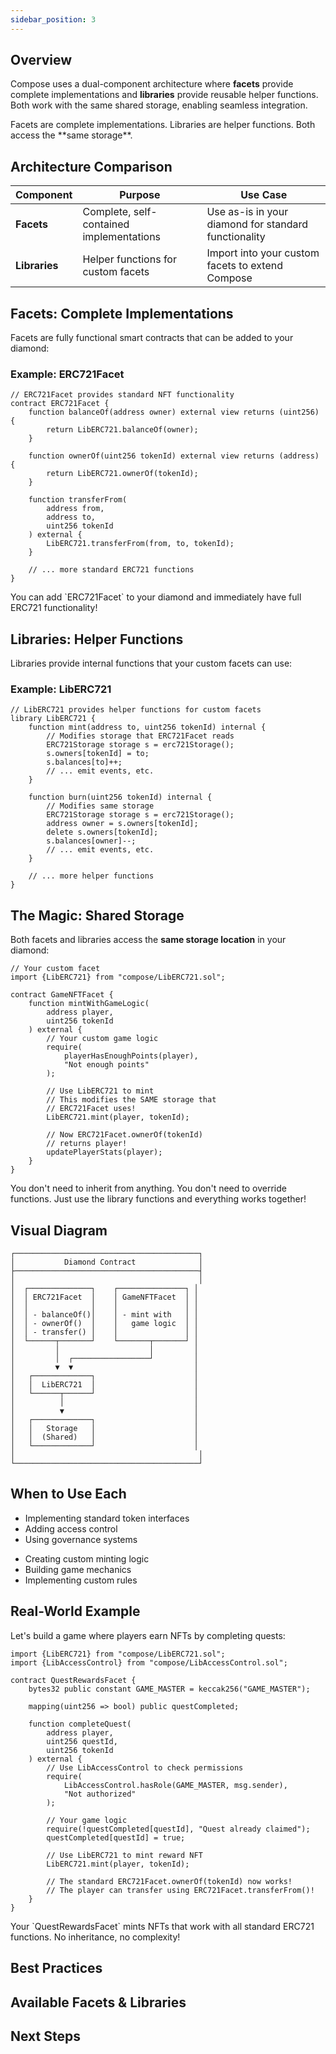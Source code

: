```yaml
---
sidebar_position: 3
---
```



<DocHero
  title="Facets & Libraries"
  subtitle="Understanding the core architecture: how facets and libraries work together through shared storage to build powerful, composable smart contract systems."
  variant="gradient"
  height="small"
/>

## Overview

Compose uses a dual-component architecture where **facets** provide complete implementations and **libraries** provide reusable helper functions. Both work with the same shared storage, enabling seamless integration.

<Callout type="info" title="Key Concept">
Facets are complete implementations. Libraries are helper functions. Both access the **same storage**.
</Callout>

## Architecture Comparison

<div style={{margin: '2rem 0'}}>

| Component | Purpose | Use Case |
|-----------|---------|----------|
| **Facets** | Complete, self-contained implementations | Use as-is in your diamond for standard functionality |
| **Libraries** | Helper functions for custom facets | Import into your custom facets to extend Compose |

</div>

## Facets: Complete Implementations

Facets are fully functional smart contracts that can be added to your diamond:

<FeatureGrid columns={3}>
  <FeatureGridItem
    icon="📦"
    title="Self-Contained"
    description="Complete implementations ready to use out of the box."
  />
  <FeatureGridItem
    icon="🔌"
    title="Plug & Play"
    description="Add to your diamond via the diamond cut function."
  />
  <FeatureGridItem
    icon="✅"
    title="Verified"
    description="Audited, tested, and deployed on multiple chains."
  />
</FeatureGrid>

### Example: ERC721Facet

```solidity
// ERC721Facet provides standard NFT functionality
contract ERC721Facet {
    function balanceOf(address owner) external view returns (uint256) {
        return LibERC721.balanceOf(owner);
    }
    
    function ownerOf(uint256 tokenId) external view returns (address) {
        return LibERC721.ownerOf(tokenId);
    }
    
    function transferFrom(
        address from,
        address to,
        uint256 tokenId
    ) external {
        LibERC721.transferFrom(from, to, tokenId);
    }
    
    // ... more standard ERC721 functions
}
```

<Callout type="success" title="Ready to Use">
You can add `ERC721Facet` to your diamond and immediately have full ERC721 functionality!
</Callout>

## Libraries: Helper Functions

Libraries provide internal functions that your custom facets can use:

<FeatureGrid columns={3}>
  <FeatureGridItem
    icon="🔧"
    title="Building Blocks"
    description="Reusable functions for your custom logic."
  />
  <FeatureGridItem
    icon="💾"
    title="Shared Storage"
    description="Access the same data as standard facets."
  />
  <FeatureGridItem
    icon="🎨"
    title="Flexible"
    description="Combine with your custom logic however you need."
  />
</FeatureGrid>

### Example: LibERC721

```solidity
// LibERC721 provides helper functions for custom facets
library LibERC721 {
    function mint(address to, uint256 tokenId) internal {
        // Modifies storage that ERC721Facet reads
        ERC721Storage storage s = erc721Storage();
        s.owners[tokenId] = to;
        s.balances[to]++;
        // ... emit events, etc.
    }
    
    function burn(uint256 tokenId) internal {
        // Modifies same storage
        ERC721Storage storage s = erc721Storage();
        address owner = s.owners[tokenId];
        delete s.owners[tokenId];
        s.balances[owner]--;
        // ... emit events, etc.
    }
    
    // ... more helper functions
}
```

## The Magic: Shared Storage

Both facets and libraries access the **same storage location** in your diamond:

```solidity
// Your custom facet
import {LibERC721} from "compose/LibERC721.sol";

contract GameNFTFacet {
    function mintWithGameLogic(
        address player,
        uint256 tokenId
    ) external {
        // Your custom game logic
        require(
            playerHasEnoughPoints(player),
            "Not enough points"
        );
        
        // Use LibERC721 to mint
        // This modifies the SAME storage that
        // ERC721Facet uses!
        LibERC721.mint(player, tokenId);
        
        // Now ERC721Facet.ownerOf(tokenId) 
        // returns player!
        updatePlayerStats(player);
    }
}
```

<Callout type="tip" title="The Power of Composition">
You don't need to inherit from anything. You don't need to override functions. Just use the library functions and everything works together!
</Callout>

## Visual Diagram

```
┌─────────────────────────────────────────┐
│           Diamond Contract              │
├─────────────────────────────────────────┤
│                                         │
│  ┌──────────────┐    ┌───────────────┐ │
│  │ ERC721Facet  │    │ GameNFTFacet  │ │
│  │              │    │               │ │
│  │ - balanceOf()│    │ - mint with   │ │
│  │ - ownerOf()  │    │   game logic  │ │
│  │ - transfer() │    │               │ │
│  └──────┬───────┘    └───────┬───────┘ │
│         │                    │         │
│         │  ┌─────────────────┘         │
│         ▼  ▼                           │
│   ┌─────────────┐                      │
│   │  LibERC721  │                      │
│   └──────┬──────┘                      │
│          │                             │
│          ▼                             │
│   ┌─────────────┐                      │
│   │   Storage   │                      │
│   │  (Shared)   │                      │
│   └─────────────┘                      │
│                                         │
└─────────────────────────────────────────┘
```

## When to Use Each

<DocCardGrid columns={2}>
  <DocCard
    icon="📦"
    title="Use Facets When..."
    description="You want standard, complete functionality with no customization needed."
  >
    <ul style={{margin: 0, paddingLeft: '1.25rem'}}>
      <li>Implementing standard token interfaces</li>
      <li>Adding access control</li>
      <li>Using governance systems</li>
    </ul>
  </DocCard>
  <DocCard
    icon="🔧"
    title="Use Libraries When..."
    description="You're building custom facets that need to integrate with Compose."
  >
    <ul style={{margin: 0, paddingLeft: '1.25rem'}}>
      <li>Creating custom minting logic</li>
      <li>Building game mechanics</li>
      <li>Implementing custom rules</li>
    </ul>
  </DocCard>
</DocCardGrid>

## Real-World Example

Let's build a game where players earn NFTs by completing quests:

```solidity
import {LibERC721} from "compose/LibERC721.sol";
import {LibAccessControl} from "compose/LibAccessControl.sol";

contract QuestRewardsFacet {
    bytes32 public constant GAME_MASTER = keccak256("GAME_MASTER");
    
    mapping(uint256 => bool) public questCompleted;
    
    function completeQuest(
        address player,
        uint256 questId,
        uint256 tokenId
    ) external {
        // Use LibAccessControl to check permissions
        require(
            LibAccessControl.hasRole(GAME_MASTER, msg.sender),
            "Not authorized"
        );
        
        // Your game logic
        require(!questCompleted[questId], "Quest already claimed");
        questCompleted[questId] = true;
        
        // Use LibERC721 to mint reward NFT
        LibERC721.mint(player, tokenId);
        
        // The standard ERC721Facet.ownerOf(tokenId) now works!
        // The player can transfer using ERC721Facet.transferFrom()!
    }
}
```

<Callout type="success" title="Seamless Integration">
Your `QuestRewardsFacet` mints NFTs that work with all standard ERC721 functions. No inheritance, no complexity!
</Callout>

## Best Practices

<FeatureGrid columns={2}>
  <FeatureGridItem
    icon="✅"
    title="Do: Use Libraries in Custom Facets"
    description="Import and use library functions to integrate with Compose functionality."
  />
  <FeatureGridItem
    icon="✅"
    title="Do: Add Standard Facets As-Is"
    description="Use complete facets when you don't need customization."
  />
  <FeatureGridItem
    icon="❌"
    title="Don't: Modify Standard Facets"
    description="Create custom facets instead. Keep standard facets unchanged."
  />
  <FeatureGridItem
    icon="❌"
    title="Don't: Call Facets from Facets"
    description="Use libraries for facet-to-facet communication, not external calls."
  />
</FeatureGrid>

## Available Facets & Libraries

<DocCardGrid columns={2}>
  <DocCard
    icon="🪙"
    title="ERC20"
    description="Fungible token standard with mint, burn, and transfer functionality."
  />
  <DocCard
    icon="🎨"
    title="ERC721"
    description="Non-fungible token (NFT) standard with full metadata support."
  />
  <DocCard
    icon="💎"
    title="ERC1155"
    description="Multi-token standard supporting both fungible and non-fungible tokens."
  />
  <DocCard
    icon="🔐"
    title="Access Control"
    description="Role-based permission system for managing contract access."
  />
</DocCardGrid>

## Next Steps

<FeatureGrid columns={2}>
  <FeatureGridItem
    icon="💾"
    title="Storage Patterns"
    description="Deep dive into how shared storage works under the hood."
    href="/docs/foundations/storage-patterns"
  />
  <FeatureGridItem
    icon="🚀"
    title="Quick Start"
    description="Build your first diamond with facets and libraries."
    href="/docs/getting-started/quick-start"
  />
</FeatureGrid>

